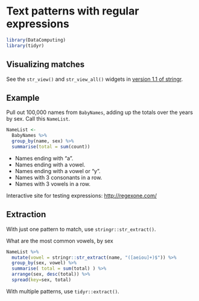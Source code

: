 # Text patterns with regular expressions

```r
library(DataComputing)
library(tidyr)
```

## Visualizing matches

See the `str_view()` and `str_view_all()` widgets in [version 1.1 of stringr](https://blog.rstudio.org/2016/08/24/stringr-1-1-0/).


## Example

Pull out 100,000 names from `BabyNames`, adding up the totals over the years by sex.  Call this `NameList`.

```r
NameList <-
  BabyNames %>%
  group_by(name, sex) %>%
  summarise(total = sum(count))
```


* Names ending with "a".
* Names ending with a vowel.
* Names ending with a vowel or "y".
* Names with 3 consonants in a row.
* Names with 3 vowels in a row.

Interactive site for testing expressions: <http://regexone.com/>

## Extraction

With just one pattern to match, use `stringr::str_extract()`.

What are the most common vowels, by sex
```r
NameList %>%
  mutate(vowel = stringr::str_extract(name, "([aeiou]+)$")) %>%
  group_by(sex, vowel) %>%
  summarise( total = sum(total) ) %>%
  arrange(sex, desc(total)) %>%
  spread(key=sex, total)
```

With multiple patterns, use `tidyr::extract()`.
